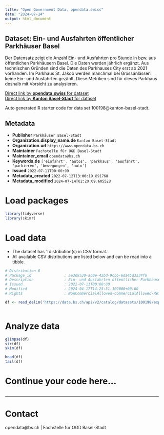 ```yaml
---
title: "Open Government Data, opendata.swiss"
date: "2024-07-14"
output: html_document
---
```


## Dataset: Ein- und Ausfahrten öffentlicher Parkhäuser Basel

Der Datensatz zeigt die Anzahl Ein- und Ausfahrten pro Stunde in bzw. aus öffentlichen Parkhäusern Basel. Die Daten werden jährlich ergänzt. Aus technischen Gründen sind die Daten des Parkhauses City erst ab 2021 vorhanden. Im Parkhaus St. Jakob werden manchmal bei Grossanlässen keine Ein- und Ausfahrten gezählt. Diese Metriken sind für dieses Parkhaus deshalb mit Vorsicht zu analysieren. 

[Direct link by **opendata.swiss** for dataset](https://opendata.swiss/de/dataset/ein-und-ausfahrten-offentlicher-parkhauser-basel)<br>
[Direct link by **Kanton Basel-Stadt** for dataset](https://data.bs.ch/explore/dataset/100198/)

Auto generated R starter code for data set 100198@kanton-basel-stadt.

## Metadata

- **Publisher** `Parkhäuser Basel-Stadt`
- **Organization.display_name.de** `Kanton Basel-Stadt`
- **Organization.url** `https://www.opendata.bs.ch`
- **Maintainer** `Fachstelle für OGD Basel-Stadt`
- **Maintainer_email** `opendata@bs.ch`
- **Keywords.de** `['einfahrt', 'autos', 'parkhaus', 'ausfahrt', 'parkieren', 'bewegungen', 'auto']`
- **Issued** `2022-07-11T00:00:00`
- **Metadata_created** `2022-07-12T13:00:19.891768`
- **Metadata_modified** `2024-07-14T02:20:09.605528`


# Load packages

```r

library(tidyverse)
library(skimr)

```

# Load data

-   The dataset has 1 distribution(s) in CSV format.
-   All available CSV distributions are listed below and can be read into a tibble.

```r

# Distribution 0
# Package_id               : ae3d8530-ac0e-43bd-9cb6-6da45d3a34f6
# Description              : Ein- und Ausfahrten öffentlicher Parkhäuser Basel (csv)
# Issued                   : 2022-07-11T00:00:00
# Modified                 : 2024-04-17T14:25:51.102000+00:00
# Rights                   : NonCommercialAllowed-CommercialAllowed-ReferenceRequired

df <- read_delim('https://data.bs.ch/api/v2/catalog/datasets/100198/exports/csv')



```

# Analyze data

```r

glimpse(df)
str(df)
skim(df)

head(df)
tail(df)

```

# Continue your code here...

```r

```

------------------------------------------------------------------------

# Contact

opendata@bs.ch | Fachstelle für OGD Basel-Stadt
